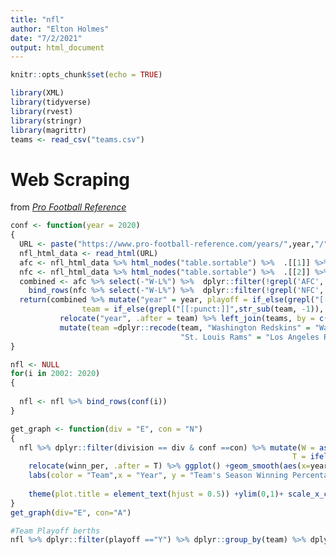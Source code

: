 ```yaml
---
title: "nfl"
author: "Elton Holmes"
date: "7/2/2021"
output: html_document
---
```


```r
knitr::opts_chunk$set(echo = TRUE)
```
```r
library(XML)
library(tidyverse)
library(rvest)
library(stringr)
library(magrittr)
teams <- read_csv("teams.csv")
```

# Web Scraping 
from *[Pro Football Reference](https://www.pro-football-reference.com/)*
```r
conf <- function(year = 2020)
{
  URL <- paste("https://www.pro-football-reference.com/years/",year,"/", sep = "")
  nfl_html_data <- read_html(URL)
  afc <- nfl_html_data %>% html_nodes("table.sortable") %>%  .[[1]] %>% html_table() 
  nfc <- nfl_html_data %>% html_nodes("table.sortable") %>%  .[[2]] %>% html_table()
  combined <- afc %>% select(-"W-L%") %>%  dplyr::filter(!grepl('AFC', Tm) )  %>% rename(team = Tm) %>% 
    bind_rows(nfc %>% select(-"W-L%") %>%  dplyr::filter(!grepl('NFC', Tm) )  %>% rename(team = Tm))
  return(combined %>% mutate("year" = year, playoff = if_else(grepl("[[:punct:]]",str_sub(team, -1)), "Y", "N"),
                team = if_else(grepl("[[:punct:]]",str_sub(team, -1)), str_sub(team, 1, nchar(team)-1), team)) %>% 
           relocate("year", .after = team) %>% left_join(teams, by = c("team")) %>% relocate(c(division, conf), .after = "year") %>%  
           mutate(team =dplyr::recode(team, "Washington Redskins" = "Washington Football Team", "San Diego Chargers" = "Los Angeles Chargers",
                                      "St. Louis Rams" = "Los Angeles Rams"))%>% arrange(team))
}
```

```r
nfl <- NULL
for(i in 2002: 2020)
{
  
  nfl <- nfl %>% bind_rows(conf(i))
}
```
```r

get_graph <- function(div = "E", con = "N")
{
  nfl %>% dplyr::filter(division == div & conf ==con) %>% mutate(W = as.numeric(W),L = as.numeric(L),T = as.numeric(T),
                                                               T = ifelse(is.na(T), 0, T), winn_per = (W + 0.5 * T)/(W + L + T)) %>% 
    relocate(winn_per, .after = T) %>% ggplot() +geom_smooth(aes(x=year, y=winn_per, color=team), se = F)  + 
    labs(color = "Team",x = "Year", y = "Team's Season Winning Percentage",title = paste(con,"FC", sep="", "-", 
                                                                        if_else(div=="E", "East", if_else(div=="N", "North", if_else(div=="S", "South", "West"))))) +
    theme(plot.title = element_text(hjust = 0.5)) +ylim(0,1)+ scale_x_continuous( n.breaks = 10) 
}
get_graph(div="E", con="A")

#Team Playoff berths
nfl %>% dplyr::filter(playoff =="Y") %>% dplyr::group_by(team) %>% dplyr::summarize(playoff, count = n()) %>% select(team, count) %>% arrange(desc(count)) %>% unique()
```







